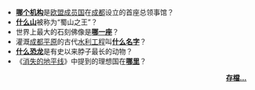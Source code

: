 *'''[[德国驻成都总领事馆|哪个机构]]'''是[[欧洲联盟成员国|欧盟成员国]]在[[成都市|成都]]设立的首座总领事馆？
* '''[[贡嘎山|什么山]]'''被称为“蜀山之王”？
* 世界上最大的石刻佛像是'''[[乐山大佛|哪一座]]'''？
* 灌溉[[成都平原|成都平原]]的古代[[水利工程|水利工程]]叫'''[[都江堰|什么名字]]'''？
* '''[[馬門溪龍屬|什么恐龙]]'''是有史以来脖子最长的动物？
* 《[[消失的地平线|消失的地平线]]》中提到的理想国在'''[[香格里拉|哪里]]'''？
<div style="text-align: right; direction: ltr; margin-left: 1em;margin-right:10px;margin-bottom:4px;">
'''[[Portal:四川/你知道吗/存档|存檔...]]'''
</div>